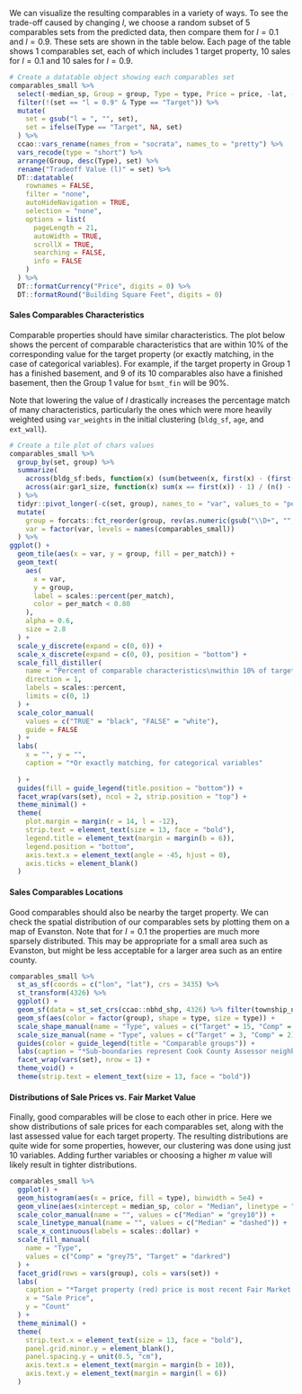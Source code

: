 We can visualize the resulting comparables in a variety of ways. To see the trade-off caused by changing $l$, we choose a random subset of 5 comparables sets from the predicted data, then compare them for $l = 0.1$ and $l = 0.9$. These sets are shown in the table below. Each page of the table shows 1 comparables set, each of which includes 1 target property, 10 sales for $l = 0.1$ and 10 sales for $l = 0.9$.

```{r table, echo=FALSE, out.width='100%'}
# Create a datatable object showing each comparables set
comparables_small %>%
  select(-median_sp, Group = group, Type = type, Price = price, -lat, -lon) %>%
  filter(!(set == "l = 0.9" & Type == "Target")) %>%
  mutate(
    set = gsub("l = ", "", set),
    set = ifelse(Type == "Target", NA, set)
  ) %>%
  ccao::vars_rename(names_from = "socrata", names_to = "pretty") %>%
  vars_recode(type = "short") %>%
  arrange(Group, desc(Type), set) %>%
  rename("Tradeoff Value (l)" = set) %>%
  DT::datatable(
    rownames = FALSE,
    filter = "none",
    autoHideNavigation = TRUE,
    selection = "none",
    options = list(
      pageLength = 21,
      autoWidth = TRUE,
      scrollX = TRUE,
      searching = FALSE,
      info = FALSE
    )
  ) %>%
  DT::formatCurrency("Price", digits = 0) %>%
  DT::formatRound("Building Square Feet", digits = 0)
```

#### Sales Comparables Characteristics

Comparable properties should have similar characteristics. The plot below shows the percent of comparable characteristics that are within 10% of the corresponding value for the target property (or exactly matching, in the case of categorical variables). For example, if the target property in Group 1 has a finished basement, and 9 of its 10 comparables also have a finished basement, then the Group 1 value for `bsmt_fin` will be 90%.

Note that lowering the value of $l$ drastically increases the percentage match of many characteristics, particularly the ones which were more heavily weighted using `var_weights` in the initial clustering (`bldg_sf`, `age`, and `ext_wall`).

```{r tile, echo=FALSE, out.width='100%', message=FALSE}
# Create a tile plot of chars values
comparables_small %>%
  group_by(set, group) %>%
  summarize(
    across(bldg_sf:beds, function(x) (sum(between(x, first(x) - (first(x) * 0.1), first(x) + (first(x) * 0.1))) - 1) / (n() - 1)),
    across(air:gar1_size, function(x) sum(x == first(x)) - 1) / (n() - 1)
  ) %>%
  tidyr::pivot_longer(-c(set, group), names_to = "var", values_to = "per_match") %>%
  mutate(
    group = forcats::fct_reorder(group, rev(as.numeric(gsub("\\D+", "", group)))),
    var = factor(var, levels = names(comparables_small))
  ) %>%
ggplot() +
  geom_tile(aes(x = var, y = group, fill = per_match)) +
  geom_text(
    aes(
      x = var,
      y = group,
      label = scales::percent(per_match),
      color = per_match < 0.80
    ),
    alpha = 0.6,
    size = 2.8
  ) +
  scale_y_discrete(expand = c(0, 0)) +
  scale_x_discrete(expand = c(0, 0), position = "bottom") +
  scale_fill_distiller(
    name = "Percent of comparable characteristics\nwithin 10% of target property's value*",
    direction = 1,
    labels = scales::percent,
    limits = c(0, 1)
  ) +
  scale_color_manual(
    values = c("TRUE" = "black", "FALSE" = "white"),
    guide = FALSE
  ) +
  labs(
    x = "", y = "",
    caption = "*Or exactly matching, for categorical variables"
    
  ) +
  guides(fill = guide_legend(title.position = "bottom")) +
  facet_wrap(vars(set), ncol = 2, strip.position = "top") +
  theme_minimal() +
  theme(
    plot.margin = margin(r = 14, l = -12),
    strip.text = element_text(size = 13, face = "bold"),
    legend.title = element_text(margin = margin(b = 6)),
    legend.position = "bottom",
    axis.text.x = element_text(angle = -45, hjust = 0),
    axis.ticks = element_blank()
  )
```

#### Sales Comparables Locations

Good comparables should also be nearby the target property. We can check the spatial distribution of our comparables sets by plotting them on a map of Evanston. Note that for $l = 0.1$ the properties are much more sparsely distributed. This may be appropriate for a small area such as Evanston, but might be less acceptable for a larger area such as an entire county. 

```{r map, echo=FALSE, out.width='100%', warning=FALSE}
comparables_small %>%
  st_as_sf(coords = c("lon", "lat"), crs = 3435) %>%
  st_transform(4326) %>%
  ggplot() +
  geom_sf(data = st_set_crs(ccao::nbhd_shp, 4326) %>% filter(township_name == "Evanston")) +
  geom_sf(aes(color = factor(group), shape = type, size = type)) +
  scale_shape_manual(name = "Type", values = c("Target" = 15, "Comp" = 10)) +
  scale_size_manual(name = "Type", values = c("Target" = 3, "Comp" = 2)) +
  guides(color = guide_legend(title = "Comparable groups")) +
  labs(caption = "*Sub-boundaries represent Cook County Assessor neighborhoods") +
  facet_wrap(vars(set), nrow = 1) +
  theme_void() +
  theme(strip.text = element_text(size = 13, face = "bold"))
```

#### Distributions of Sale Prices vs. Fair Market Value

Finally, good comparables will be close to each other in price. Here we show distributions of sale prices for each comparables set, along with the last assessed value for each target property. The resulting distributions are quite wide for some properties, however, our clustering was done using just 10 variables. Adding further variables or choosing a higher $m$ value will likely result in tighter distributions.

```{r dist, echo=FALSE, out.width='100%', message=FALSE, warning=FALSE}
comparables_small %>%
  ggplot() +
  geom_histogram(aes(x = price, fill = type), binwidth = 5e4) +
  geom_vline(aes(xintercept = median_sp, color = "Median", linetype = "Median")) +
  scale_color_manual(name = "", values = c("Median" = "grey10")) +
  scale_linetype_manual(name = "", values = c("Median" = "dashed")) +
  scale_x_continuous(labels = scales::dollar) +
  scale_fill_manual(
    name = "Type",
    values = c("Comp" = "grey75", "Target" = "darkred")
  ) +
  facet_grid(rows = vars(group), cols = vars(set)) +
  labs(
    caption = "*Target property (red) price is most recent Fair Market Value",
    x = "Sale Price",
    y = "Count"
  ) +
  theme_minimal() +
  theme(
    strip.text.x = element_text(size = 13, face = "bold"),
    panel.grid.minor.y = element_blank(),
    panel.spacing.y = unit(0.5, "cm"),
    axis.text.x = element_text(margin = margin(b = 10)),
    axis.text.y = element_text(margin = margin(l = 6))
  )
```